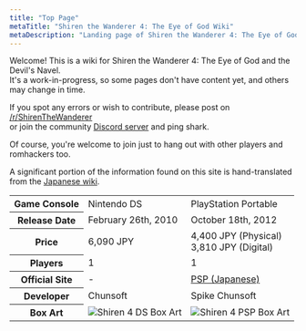 ```yaml
---
title: "Top Page"
metaTitle: "Shiren the Wanderer 4: The Eye of God Wiki"
metaDescription: "Landing page of Shiren the Wanderer 4: The Eye of God and the Devil's Navel Wiki."
---
```


Welcome! This is a wiki for Shiren the Wanderer 4: The Eye of God and the Devil's Navel.<br/>It's a work-in-progress, so some pages don't have content yet, and others may change in time.

If you spot any errors or wish to contribute, please post on [/r/ShirenTheWanderer](https://reddit.com/r/ShirenTheWanderer)<br/>or join the community [Discord server](https://discord.gg/5y7UDFc) and ping shark.

Of course, you're welcome to join just to hang out with other players and romhackers too.

A significant portion of the information found on this site is hand-translated from the [Japanese wiki](https://seesaawiki.jp/shiren_4/).

<table>
  <tr>
    <th>Game Console</th>
    <td>Nintendo DS</td>
    <td>PlayStation Portable</td>
  </tr>
  <tr>
    <th>Release Date</th>
    <td>February 26th, 2010</td>
    <td>October 18th, 2012</td>
  </tr>
  <tr>
    <th>Price</th>
    <td>6,090 JPY</td>
    <td>4,400 JPY (Physical)<br/>3,810 JPY (Digital)</td>
  </tr>
  <tr>
    <th>Players</th>
    <td>1</td>
    <td>1</td>
  </tr>
  <tr>
    <th>Official Site</th>
    <td>-</td>
    <td><a href="https://www.spike-chunsoft.co.jp/games/shiren4/psp/">PSP (Japanese)</a></td>
  </tr>
  <tr>
    <th>Developer</th>
    <td>Chunsoft</td>
    <td>Spike Chunsoft</td>
  </tr>
  <tr>
    <th>Box Art</th>
    <td class="boxArt"><img src="images/shiren-4.jpg" alt="Shiren 4 DS Box Art"/></td>
    <td class="boxArt"><img src="images/shiren-4-plus.jpg" alt="Shiren 4 PSP Box Art"/></td>
  </tr>
</table>
